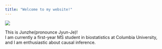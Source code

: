 ```yaml
---
title: "Welcome to my website!"
---
```


![](./night-1011627.jpg)

This is Junzhe(pronounce Jyun-Je)!   
I am currently a first-year MS student in biostatistics at Columbia University, and I am enthusiastic about causal inference.